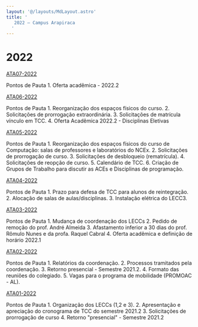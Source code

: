 ```yaml
---
layout: '@/layouts/MdLayout.astro'
title: '
   2022 — Campus Arapiraca
  '
---
```






2022
====












<a href="/cpt/documentos/atas-do-colegiado-e-nde/colegiado/2022/copy6_of_ata_01_2022.pdf/view">
 ATA07-2022
</a>



 Pontos de Pauta 1. Oferta acadêmica - 2022.2
 





<a href="/cpt/documentos/atas-do-colegiado-e-nde/colegiado/2022/copy5_of_ata_01_2022.pdf/view">
 ATA06-2022
</a>



 Pontos de Pauta 1. Reorganização dos espaços físicos do curso. 2. Solicitações de prorrogação extraordinária. 3. Solicitações de matrícula vínculo em TCC. 4. Oferta Acadêmica 2022.2 - Disciplinas Eletivas
 





<a href="/cpt/documentos/atas-do-colegiado-e-nde/colegiado/2022/copy4_of_ata_01_2022.pdf/view">
 ATA05-2022
</a>



 Pontos de Pauta 1. Reorganização dos espaços físicos do curso de Computação: salas de professores e laboratórios do NCEx. 2. Solicitações de prorrogação de curso. 3. Solicitações de desbloqueio (rematrícula). 4. Solicitações de reopção de curso. 5. Calendário de TCC. 6. Criação de Grupos de Trabalho para discutir as ACEs e Disciplinas de programação.
 





<a href="/cpt/documentos/atas-do-colegiado-e-nde/colegiado/2022/copy3_of_ata_01_2022.pdf/view">
 ATA04-2022
</a>



 Pontos de Pauta 1. Prazo para defesa de TCC para alunos de reintegração. 2. Alocação de salas de aulas/disciplinas. 3. Instalação elétrica do LECC3.
 





<a href="/cpt/documentos/atas-do-colegiado-e-nde/colegiado/2022/copy2_of_ata_01_2022.pdf/view">
 ATA03-2022
</a>



 Pontos de Pauta 1. Mudança de coordenação dos LECCs 2. Pedido de remoção do prof. André Almeida 3. Afastamento inferior a 30 dias do prof. Rômulo Nunes e da profa. Raquel Cabral 4. Oferta acadêmica e definição de horário 2022.1
 





<a href="/cpt/documentos/atas-do-colegiado-e-nde/colegiado/2022/copy_of_ata_01_2022.pdf/view">
 ATA02-2022
</a>



 Pontos de Pauta 1. Relatórios da coordenação. 2. Processos tramitados pela coordenação. 3. Retorno presencial - Semestre 2021.2. 4. Formato das reuniões do colegiado. 5. Vagas para o programa de mobilidade (PROMOAC - AL).
 





<a href="/cpt/documentos/atas-do-colegiado-e-nde/colegiado/2022/ata_01_2022.pdf/view">
 ATA01-2022
</a>



 Pontos de Pauta 1. Organização dos LECCs (1,2 e 3). 2. Apresentação e apreciação do cronograma de TCC do semestre 2021.2 3. Solicitações de prorrogação de curso 4. Retorno "presencial" - Semestre 2021.2
 













